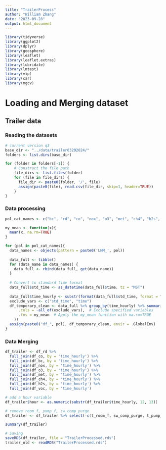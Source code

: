 ```yaml
---
title: "TrailerProcess"
author: "William Zhang"
date: "2023-09-28"
output: html_document
---
```

```r
library(tidyverse)
library(ggplot2)
library(dplyr)
library(geosphere)
library(leaflet)
library(leaflet.extras)
library(lubridate)
library(lmtest)
library(vip)
library(car)
library(mgcv)
```

# Loading and Merging dataset
## Trailer data
### Reading the datasets
```r
# current version q3
base_dir <- "../data/trailer03292024/"
folders <- list.dirs(base_dir)

for (folder in folders[-1]) {
    # Construct the file path
    file_dirs <- list.files(folder)
    for (file in file_dirs) {
      file_dir <- paste0(folder, '/', file)
      assign(paste0(file), read.csv(file_dir, skip=1, header=TRUE))
    }
}
```
### Data processing
```r
pol_cat_names <- c("bc", "rd", "co", "nox", "o3", "met", "ch4", "h2s", "voc")

my_mean <- function(x){
  mean(x, na.rm=TRUE)
}

for (pol in pol_cat_names){
  data_names <- objects(pattern = paste0('LNM_', pol))
  
  data_full <- tibble()
  for (data_name in data_names) {
    data_full <- rbind(data_full, get(data_name))
  }
  
  # Convert to standard time format
  data_full$std_time <- as_datetime(data_full$time, tz = "MST")
  
  data_full$time_hourly <- substr(format(data_full$std_time, format = "%Y-%m-%d %H:%M:%S"), 1, 13)
  exclude_vars <- c("std_time", "time")
  df_temporary_clean <- data_full %>% group_by(time_hourly) %>% summarize(across(
      .cols = -all_of(exclude_vars),  # Exclude specified variables
      .fns = my_mean  # Apply the my_mean function with na.rm=TRUE
    ))
  assign(paste0("df_", pol), df_temporary_clean, envir = .GlobalEnv)
}
```

### Data Merging
```r
df_trailer <- df_rd %>%
  full_join(df_co, by = 'time_hourly') %>%
  full_join(df_bc, by = 'time_hourly') %>%
  full_join(df_nox, by = 'time_hourly') %>%
  full_join(df_o3, by = 'time_hourly') %>%
  full_join(df_met, by = 'time_hourly') %>%
  full_join(df_ch4, by = 'time_hourly') %>%
  full_join(df_h2s, by = 'time_hourly') %>%
  full_join(df_voc, by = 'time_hourly')
```

```r
# add a hour variable
df_trailer$hour <- as.numeric(substr(df_trailer$time_hourly, 12, 13))
```
```r
# remove room_f, pump_f, sw_comp_purge
df_trailer <- df_trailer %>% select(-c(t_room_f, sw_comp_purge, t_pump_f))
```

```r
summary(df_trailer)
```


```r
# Saving
saveRDS(df_trailer, file = "TrailerProcessed.rds")
trailer_old <- readRDS("TrailerProcessed.rds")
```

